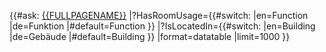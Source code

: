 {{#ask: [[{{FULLPAGENAME}}]]
|?HasRoomUsage={{#switch: {{USERLANGUAGECODE}} |en=Function |de=Funktion |#default=Function }}
|?IsLocatedIn={{#switch: {{USERLANGUAGECODE}} |en=Building |de=Gebäude |#default=Building }}
|format=datatable
|limit=1000
}}